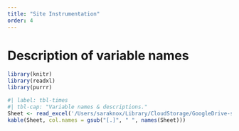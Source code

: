 ```yaml
---
title: "Site Instrumentation"
order: 4
---
```


# Description of variable names


```r
library(knitr)
library(readxl)
library(purrr)
```


```R
#| label: tbl-times
#| tbl-cap: "Variable names & descriptions."
Sheet <- read_excel('/Users/saraknox/Library/CloudStorage/GoogleDrive-saraknox.knox@gmail.com/My Drive/Work/Knox/Projects/2023-QC flux network/Logger programs/Instrumentation.xlsx', sheet = "Site Instrumentation")
kable(Sheet, col.names = gsub("[.]", " ", names(Sheet)))
```